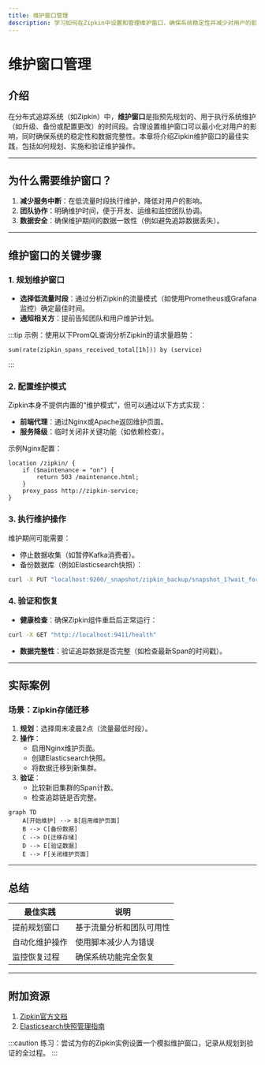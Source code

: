 ```yaml
---
title: 维护窗口管理
description: 学习如何在Zipkin中设置和管理维护窗口，确保系统稳定性并减少对用户的影响。
---
```


# 维护窗口管理

## 介绍

在分布式追踪系统（如Zipkin）中，**维护窗口**是指预先规划的、用于执行系统维护（如升级、备份或配置更改）的时间段。合理设置维护窗口可以最小化对用户的影响，同时确保系统的稳定性和数据完整性。本章将介绍Zipkin维护窗口的最佳实践，包括如何规划、实施和验证维护操作。

---

## 为什么需要维护窗口？

1. **减少服务中断**：在低流量时段执行维护，降低对用户的影响。
2. **团队协作**：明确维护时间，便于开发、运维和监控团队协调。
3. **数据安全**：确保维护期间的数据一致性（例如避免追踪数据丢失）。

---

## 维护窗口的关键步骤

### 1. 规划维护窗口
- **选择低流量时段**：通过分析Zipkin的流量模式（如使用Prometheus或Grafana监控）确定最佳时间。
- **通知相关方**：提前告知团队和用户维护计划。

:::tip
示例：使用以下PromQL查询分析Zipkin的请求量趋势：
```promql
sum(rate(zipkin_spans_received_total[1h])) by (service)
```
:::

### 2. 配置维护模式
Zipkin本身不提供内置的“维护模式”，但可以通过以下方式实现：
- **前端代理**：通过Nginx或Apache返回维护页面。
- **服务降级**：临时关闭非关键功能（如依赖检查）。

示例Nginx配置：
```nginx
location /zipkin/ {
    if ($maintenance = "on") {
        return 503 /maintenance.html;
    }
    proxy_pass http://zipkin-service;
}
```

### 3. 执行维护操作
维护期间可能需要：
- 停止数据收集（如暂停Kafka消费者）。
- 备份数据库（例如Elasticsearch快照）：
```bash
curl -X PUT "localhost:9200/_snapshot/zipkin_backup/snapshot_1?wait_for_completion=true"
```

### 4. 验证和恢复
- **健康检查**：确保Zipkin组件重启后正常运行：
```bash
curl -X GET "http://localhost:9411/health"
```
- **数据完整性**：验证追踪数据是否完整（如检查最新Span的时间戳）。

---

## 实际案例

### 场景：Zipkin存储迁移
1. **规划**：选择周末凌晨2点（流量最低时段）。
2. **操作**：
   - 启用Nginx维护页面。
   - 创建Elasticsearch快照。
   - 将数据迁移到新集群。
3. **验证**：
   - 比较新旧集群的Span计数。
   - 检查追踪链是否完整。

```mermaid
graph TD
    A[开始维护] --> B[启用维护页面]
    B --> C[备份数据]
    C --> D[迁移存储]
    D --> E[验证数据]
    E --> F[关闭维护页面]
```

---

## 总结

| 最佳实践                | 说明                          |
|-------------------------|-----------------------------|
| 提前规划窗口            | 基于流量分析和团队可用性      |
| 自动化维护操作          | 使用脚本减少人为错误          |
| 监控恢复过程            | 确保系统功能完全恢复          |

---

## 附加资源
1. [Zipkin官方文档](https://zipkin.io/)
2. [Elasticsearch快照管理指南](https://www.elastic.co/guide/en/elasticsearch/reference/current/snapshots-take-snapshot.html)

:::caution
练习：尝试为你的Zipkin实例设置一个模拟维护窗口，记录从规划到验证的全过程。
:::